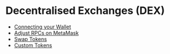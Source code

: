 # Decentralised Exchanges (DEX)

- [Connecting your Wallet](./connecting-your-wallet.mdx)
- [Adjust RPCs on MetaMask](./adjust-rpcs-on-metamask.mdx)
- [Swap Tokens](./swap-tokens.mdx)
- [Custom Tokens](./custom-tokens.mdx)
